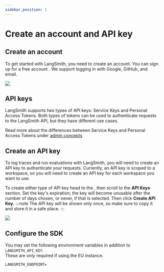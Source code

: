 ```yaml
---
sidebar_position: 1
---
```



# Create an account and API key

## Create an account

To get started with LangSmith, you need to create an account. You can sign up for a free account <RegionalUrl text='here'/>.
We support logging in with Google, GitHub, and email.

![](./static/create_account.png)

## API keys

LangSmith supports two types of API keys: Service Keys and Personal Access Tokens.
Both types of tokens can be used to authenticate requests to the LangSmith API, but they have different use cases.

Read more about the differences between Service Keys and Personal Access Tokens under [admin concepts](../../concepts)

## Create an API key

To log traces and run evaluations with LangSmith, you will need to create an API key to authenticate your requests.
Currently, an API key is scoped to a workspace, so you will need to create an API key for each workspace you want to use.

To create either type of API key head to the <RegionalUrl text='Settings page' suffix='/settings'/>, then scroll to the **API Keys** section.
Set the key's expiration; the key will become unusable after the number of days chosen, or never, if that is selected. Then click **Create API Key.**
:::note
The API key will be shown only once, so make sure to copy it and store it in a safe place.
:::

![](./static/create_api_key.png)

## Configure the SDK

You may set the following environment variables in addition to `LANGSMITH_API_KEY`.  
These are only required if using the EU instance.

`LANGSMITH_ENDPOINT=`<RegionalUrl type='api' link={false} />
